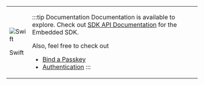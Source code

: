 

<table className={styles.logoTable}>
<tr className={styles.logoTr}>
<td className={styles.logoTdLeft}>

![Swift](./../svg/logo-swift.svg)

Swift

</td>
<td className={styles.logoTdRight}>

:::tip Documentation
Documentation is available to explore. Check out [SDK API Documentation](https://gobeyondidentity.github.io/bi-sdk-swift/documentation/beyondidentityembedded/) for the Embedded SDK.

Also, feel free to check out
- [Bind a Passkey](#binding-a-passkey)
- [Authentication](#authentication)
:::

</td>
</tr>
</table>
